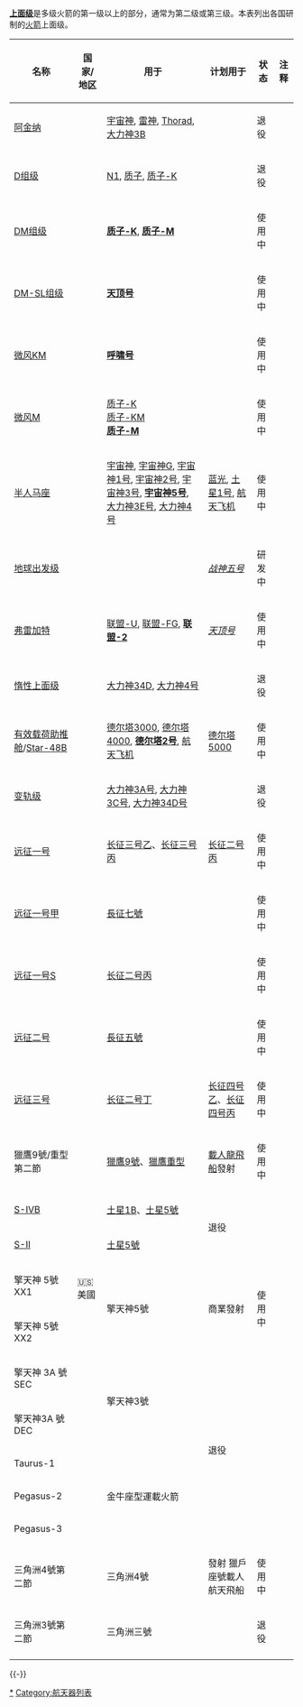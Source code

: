 {{expand|time=2011-12-04T23:07:24+00:00}}

'''[[上面级|上面级]]'''是多级火箭的第一级以上的部分，通常为第二级或第三级。本表列出各国研制的[[火箭|火箭]]上面级。

{| class="wikitable" border="1"
|-
! 名称
! 国家/地区
! 用于
! 计划用于
! 状态
! 注释
|-
|[[RM-81阿金纳|阿金纳]]
|{{USA}}
|[[宇宙神-阿金纳火箭|宇宙神]], [[雷神-阿金纳|雷神]], [[Thorad-Agena|Thorad]], [[大力神3B|大力神3B]]
|
|退役
|
|-
|[[D组级|D组级]]
| rowspan="5" |{{USSR}}<br/>{{RUS}}
|[[N1|N1]], [[质子火箭|质子]], [[质子-K|质子-K]]
|
|退役
|
|-
|[[DM组级|DM组级]]
|'''[[质子-K|质子-K]]''', '''[[质子-M|质子-M]]'''
|
|使用中
|
|-
|[[DM-SL组级|DM-SL组级]]
|'''[[天顶号运载火箭|天顶号]]'''
|
|使用中
|
|-
|[[微风KM|微风KM]]
|'''[[呼啸号运载火箭|呼啸号]]'''
|
|使用中
|
|-
|[[微风M|微风M]]
|[[质子-K|质子-K]]<br/>[[质子火箭|质子-KM]]<br/>'''[[质子-M|质子-M]]'''
|
|使用中
|
|-
|[[半人马座火箭上面级|半人马座]]
| rowspan="2" |{{USA}}
|[[宇宙神-半人马座火箭|宇宙神]], [[宇宙神G|宇宙神G]], [[宇宙神1号|宇宙神1号]], [[宇宙神2号|宇宙神2号]], [[宇宙神3号|宇宙神3号]], '''[[宇宙神5号|宇宙神5号]]''', [[大力神3E号|大力神3E号]], [[大力神4号|大力神4号]]
|[[蓝光欧空运载火箭|蓝光]], [[土星1号|土星1号]], [[航天飞机|航天飞机]]
|使用中
|
|-
|[[地球出发级|地球出发级]]
|
|''[[战神五号|战神五号]]''
|研发中
|
|-
|[[弗雷加特|弗雷加特]]
|{{RUS}}
|[[联盟-U|联盟-U]], [[联盟-FG|联盟-FG]], '''[[联盟-2火箭|联盟-2]]'''
|''[[天顶号运载火箭|天顶号]]''
|使用中
|
|-
|[[惰性上面级|惰性上面级]]
| rowspan="3" |{{USA}}
|[[大力神34D|大力神34D]], [[大力神4号|大力神4号]]
|
|退役
|
|-
|[[有效载荷助推舱|有效载荷助推舱]]/[[Star-48B|Star-48B]]
|[[德尔塔3000|德尔塔3000]], [[德尔塔4000|德尔塔4000]], '''[[德尔塔2号|德尔塔2号]]''', [[航天飞机|航天飞机]]
|[[德尔塔5000|德尔塔5000]]
|使用中
|
|-
|[[变轨级|变轨级]]
|[[大力神3A号|大力神3A号]], [[大力神3C号|大力神3C号]], [[大力神34D号|大力神34D号]]
|
|退役
|
|-
|[[远征一号|远征一号]]
| rowspan="5" |{{CHN}}
|[[长征三号乙|长征三号乙]]、[[长征三号丙|长征三号丙]]
|[[长征二号丙|长征二号丙]]
|使用中
|
|-
|[[远征一号甲|远征一号甲]]
|[[長征七號|長征七號]]
|
|使用中
|
|-
|[[远征一号S|远征一号S]]
|[[长征二号丙|长征二号丙]]
|
|使用中
|
|-
|[[远征二号|远征二号]]
|[[長征五號|長征五號]]
|
|使用中
|
|-
|[[远征三号|远征三号]]
|[[长征二号丁|长征二号丁]]
|[[长征四号乙|长征四号乙]]、[[长征四号丙|长征四号丙]]
|使用中
|
|-
|獵鷹9號/重型 第二節
| rowspan="7" |🇺🇸美國
|[[獵鷹9號運載火箭|獵鷹9號]]、[[獵鷹重型運載火箭|獵鷹重型]]
|[[龙飞船2号|載人龍飛船]]發射
|使用中
|
|-
|[[S-IVB|S-IVB]]
|[[土星1B號運載火箭|土星1B]]、[[土星5号运载火箭|土星5號]]
| colspan="2" rowspan="2" |退役
|
|-
|[[S-II|S-II]]
|[[土星5号运载火箭|土星5號]]
|
|-
|擎天神 5號 XX1
| rowspan="2" |擎天神5號
| rowspan="2" |商業發射
| rowspan="2" |使用中
|
|-
|擎天神 5號 XX2
|
|-
|擎天神 3A 號 SEC
| rowspan="2" |擎天神3號
| colspan="2" rowspan="5" |退役
|
|-
|擎天神3A 號 DEC
|
|-
|Taurus-1
|
| rowspan="3" |金牛座型運載火箭
|
|-
|Pegasus-2
|
|
|-
|Pegasus-3
|
|
|-
|三角洲4號第二節
|
|三角洲4號
|發射 獵戶座號載人航天飛船
|使用中
|
|-
|三角洲3號第二節
|
|三角洲三號
|
|退役
|
|-
|}
{{Expand list}}

{{-}}
{{航天项目一览与年表}}

[[Category:运载火箭|*]]
[[Category:航天器列表|Category:航天器列表]]